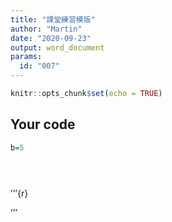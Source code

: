 ```yaml
---
title: "課堂練習模版"
author: "Martin"
date: "2020-09-23"
output: word_document
params:
  id: "007"
---
```


```r
knitr::opts_chunk$set(echo = TRUE)
```

## Your code

```r
b=5

```

```r

```

```r

```

```python

```

'''{r}

'''


